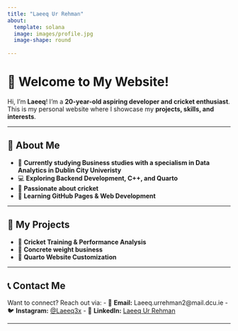 ```yaml
---
title: "Laeeq Ur Rehman"
about:
  template: solana
  image: images/profile.jpg
  image-shape: round 
 
---
```


# 👋 Welcome to My Website!
Hi, I'm **Laeeq**! I'm a **20-year-old aspiring developer and cricket enthusiast**.  
This is my personal website where I showcase my **projects, skills, and interests**.

---

## 🏏 About Me
- 📍 **Currently studying Business studies with a specialism in Data Analytics in Dublin City Univeristy**
- 💻 **Exploring Backend Development, C++, and Quarto**
- 🎯 **Passionate about cricket**
- 🚀 **Learning GitHub Pages & Web Development**

---

## 📌 My Projects
- 🔹 **Cricket Training & Performance Analysis**
- 🔹 **Concrete weight business**
- 🔹 **Quarto Website Customization**

---

## 📞 Contact Me
Want to connect? Reach out via:
- 📧 **Email:** Laeeq.urrehman2@mail.dcu.ie
- 🐦 **Instagram:** [@Laeeq3x](https://www.instagram.com/laeeq3x/)
- 💼 **LinkedIn:** [Laeeq Ur Rehman](https://www.linkedin.com/in/laeeq-ur-rehman-2806192ab)

---